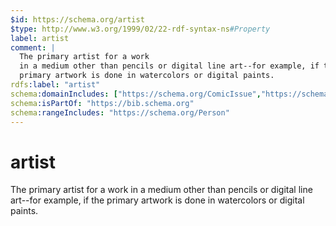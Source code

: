 ```yaml
---
$id: https://schema.org/artist
$type: http://www.w3.org/1999/02/22-rdf-syntax-ns#Property
label: artist
comment: |
  The primary artist for a work
  in a medium other than pencils or digital line art--for example, if the
  primary artwork is done in watercolors or digital paints.
rdfs:label: "artist"
schema:domainIncludes: ["https://schema.org/ComicIssue","https://schema.org/VisualArtwork","https://schema.org/ComicStory"]
schema:isPartOf: "https://bib.schema.org"
schema:rangeIncludes: "https://schema.org/Person"
---
```


# artist

The primary artist for a work
    	in a medium other than pencils or digital line art--for example, if the
    	primary artwork is done in watercolors or digital paints.

